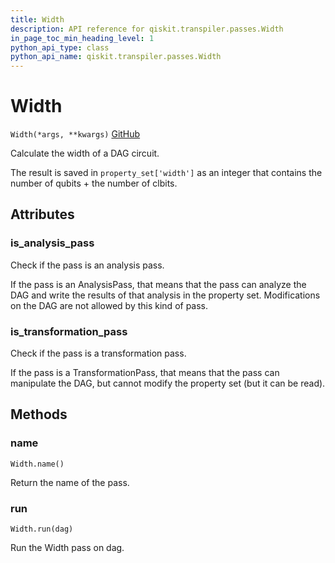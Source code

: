 ```yaml
---
title: Width
description: API reference for qiskit.transpiler.passes.Width
in_page_toc_min_heading_level: 1
python_api_type: class
python_api_name: qiskit.transpiler.passes.Width
---
```


# Width

<span id="qiskit.transpiler.passes.Width" />

`Width(*args, **kwargs)` [GitHub](https://github.com/qiskit/qiskit/tree/stable/0.14/qiskit/transpiler/passes/analysis/width.py "view source code")

Calculate the width of a DAG circuit.

The result is saved in `property_set['width']` as an integer that contains the number of qubits + the number of clbits.

## Attributes

### is\_analysis\_pass

Check if the pass is an analysis pass.

If the pass is an AnalysisPass, that means that the pass can analyze the DAG and write the results of that analysis in the property set. Modifications on the DAG are not allowed by this kind of pass.

### is\_transformation\_pass

Check if the pass is a transformation pass.

If the pass is a TransformationPass, that means that the pass can manipulate the DAG, but cannot modify the property set (but it can be read).

## Methods

### name

<span id="qiskit.transpiler.passes.Width.name" />

`Width.name()`

Return the name of the pass.

### run

<span id="qiskit.transpiler.passes.Width.run" />

`Width.run(dag)`

Run the Width pass on dag.


